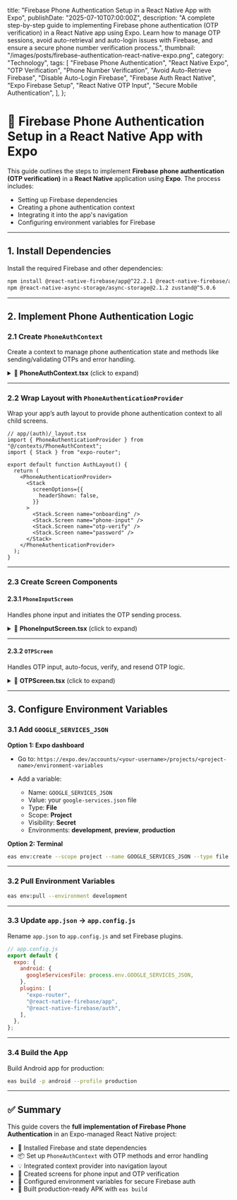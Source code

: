   title: "Firebase Phone Authentication Setup in a React Native App with Expo",
  publishDate: "2025-07-10T07:00:00Z",
  description:
    "A complete step-by-step guide to implementing Firebase phone authentication (OTP verification) in a React Native app using Expo. Learn how to manage OTP sessions, avoid auto-retrieval and auto-login issues with Firebase, and ensure a secure phone number verification process.",
  thumbnail: "/images/posts/firebase-authentication-react-native-expo.png",
  category: "Technology",
  tags: [
    "Firebase Phone Authentication",
    "React Native Expo",
    "OTP Verification",
    "Phone Number Verification",
    "Avoid Auto-Retrieve Firebase",
    "Disable Auto-Login Firebase",
    "Firebase Auth React Native",
    "Expo Firebase Setup",
    "React Native OTP Input",
    "Secure Mobile Authentication",
  ],
};

# 📱 Firebase Phone Authentication Setup in a React Native App with Expo

This guide outlines the steps to implement **Firebase phone authentication (OTP verification)** in a **React Native** application using **Expo**. The process includes:

- Setting up Firebase dependencies
- Creating a phone authentication context
- Integrating it into the app's navigation
- Configuring environment variables for Firebase

---

## 1. Install Dependencies

Install the required Firebase and other dependencies:

```bash
npm install @react-native-firebase/app@^22.2.1 @react-native-firebase/auth@^22.2.1
npm @react-native-async-storage/async-storage@2.1.2 zustand@^5.0.6

```

---

## 2. Implement Phone Authentication Logic

### 2.1 Create `PhoneAuthContext`

Create a context to manage phone authentication state and methods like sending/validating OTPs and error handling.

<details>
<summary>📄 <strong>PhoneAuthContext.tsx</strong> (click to expand)</summary>

```tsx
// PhoneAuthContext.tsx
import { storageKeys } from "@/constants/storage";
import { strings } from "@/constants/strings";
import {
  getStorageItem,
  removeStorageItem,
  setStorageItem,
} from "@/services/storage";
import { formatPhoneNumber } from "@/utils/phone";
import { showErrorToast, showSuccessToast } from "@/utils/toast";
import {
  deleteUser,
  getAuth,
  PhoneAuthProvider,
  signInWithCredential,
  signOut,
  verifyPhoneNumber,
} from "@react-native-firebase/auth";
import React, { createContext, ReactNode, useContext, useState } from "react";

interface PhoneAuthContextType {
  // State
  isLoading: boolean;
  error: string | null;
  phoneNumber: string;

  // Methods
  sendOTP: (phoneNumber: string) => Promise<boolean>;
  verifyOTP: (
    otp: string
  ) => Promise<{ verified: boolean; phoneNumber?: string }>;
  resendOTP: () => Promise<boolean>;
  clearOTPSession: () => void;
  clearError: () => void;
}

const PhoneAuthContext = createContext<PhoneAuthContextType | undefined>(
  undefined
);

interface PhoneAuthenticationProps {
  children: ReactNode;
}

export const PhoneAuthenticationProvider: React.FC<
  PhoneAuthenticationProps
> = ({ children }) => {
  const [isLoading, setIsLoading] = useState(false);
  const [error, setError] = useState<string | null>(null);
  const [phoneNumber, setPhoneNumber] = useState("");

  // Handle common firebase auth error
  const handleAuthError = (error: any) => {
    let errorMessage = "";

    switch (error.code) {
      case "auth/invalid-phone-number":
        errorMessage = strings.alertAuthInvalidPhoneNumber;
        break;
      case "auth/too-many-requests":
        errorMessage = strings.tooManyRequests;
        break;
      case "auth/invalid-verification-code":
        errorMessage = strings.invalidOtp;
        break;
      case "auth/code-expired":
        errorMessage = strings.otpExpired;
        removeStorageItem(storageKeys.activeOTPSession);
        break;
      case "auth/missing-verification-code":
        errorMessage = strings.enterValidOtp;
        break;
      case "auth/session-expired":
        errorMessage = strings.otpExpired;
        removeStorageItem(storageKeys.activeOTPSession);
        break;
      default:
        errorMessage = error.message || strings.genericError;
    }

    showErrorToast(errorMessage);
    setError(errorMessage);
  };

  const sendOTP = async (phoneNumber: string): Promise<boolean> => {
    setIsLoading(true);
    setError(null);

    try {
      // Accepts phoneNumber in any format; so must format to include country code (e.g., +84 for Vietnam)
      const formattedPhone = formatPhoneNumber(phoneNumber);

      const auth = getAuth();

      // Ensure a clean session by signing out any current user
      if (auth.currentUser) {
        await signOut(auth);
      }

      // Clear any previous verification data
      removeStorageItem(storageKeys.verificationId);
      removeStorageItem(storageKeys.activeOTPSession);

      // Send OTP using verifyPhoneNumber to avoid auto-retrieval and ensure manual code entry
      const confirmationResult = await verifyPhoneNumber(
        auth,
        formattedPhone,
        60
      );

      if (!confirmationResult) {
        showErrorToast(strings.alertAuthInvalidPhoneNumber);
        setIsLoading(false);
        return false;
      }

      // Extract verification ID from confirmation result
      const verificationId = confirmationResult.verificationId;

      if (!verificationId) {
        throw new Error(strings.errorSendOTP);
      }

      // Store verification data
      setStorageItem(storageKeys.verificationId, verificationId);
      setPhoneNumber(formattedPhone);
      setStorageItem(storageKeys.activeOTPSession, "true");

      setIsLoading(false);
      showSuccessToast(strings.otpSent);
      return true;
    } catch (error: any) {
      handleAuthError(error);
      setIsLoading(false);
      return false;
    }
  };

  const verifyOTP = async (
    otp: string
  ): Promise<{ verified: boolean; phoneNumber?: string }> => {
    // Get verificationId from storage and check if exits
    const verificationId = await getStorageItem(storageKeys.verificationId);

    if (!verificationId) {
      showErrorToast(strings.noOtpSession);
      return { verified: false };
    }

    setIsLoading(true);
    setError(null);

    try {
      // Create phone credential using verification ID and OTP
      const phoneCredential = PhoneAuthProvider.credential(verificationId, otp);

      // Sign in with the credential to verify it
      const auth = getAuth();
      const result = await signInWithCredential(auth, phoneCredential);

      if (result && result.user) {
        // Store the verified phone number
        const verifiedPhoneNumber = result.user.phoneNumber || phoneNumber;

        // Immediately delete the user since we only want to verify the phone number
        await deleteUser(result.user);

        // Clear OTP session
        removeStorageItem(storageKeys.verificationId);
        removeStorageItem(storageKeys.activeOTPSession);

        setIsLoading(false);
        showSuccessToast(strings.otpVerified);

        return {
          verified: true,
          phoneNumber: verifiedPhoneNumber,
        };
      }

      setIsLoading(false);
      return { verified: false };
    } catch (error: any) {
      handleAuthError(error);
      setIsLoading(false);
      return { verified: false };
    }
  };

  const resendOTP = async (): Promise<boolean> => {
    if (!phoneNumber) {
      showErrorToast(strings.noPhoneNumber);
      return false;
    }

    return await sendOTP(phoneNumber);
  };

  const clearOTPSession = () => {
    removeStorageItem(storageKeys.verificationId);
    removeStorageItem(storageKeys.activeOTPSession);
    setPhoneNumber("");
    setError(null);
  };

  const clearError = () => {
    setError(null);
  };

  const value: PhoneAuthContextType = {
    isLoading,
    error,
    phoneNumber,
    sendOTP,
    verifyOTP,
    resendOTP,
    clearOTPSession,
    clearError,
  };

  return (
    <PhoneAuthContext.Provider value={value}>
      {children}
    </PhoneAuthContext.Provider>
  );
};

export const usePhoneAuth = (): PhoneAuthContextType => {
  const context = useContext(PhoneAuthContext);
  if (!context) {
    throw new Error("usePhoneAuth must be used within a PhoneAuthProvider");
  }
  return context;
};
```

</details>

---

### 2.2 Wrap Layout with `PhoneAuthenticationProvider`

Wrap your app’s auth layout to provide phone authentication context to all child screens.

```tsx
// app/(auth)/_layout.tsx
import { PhoneAuthenticationProvider } from "@/contexts/PhoneAuthContext";
import { Stack } from "expo-router";

export default function AuthLayout() {
  return (
    <PhoneAuthenticationProvider>
      <Stack
        screenOptions={{
          headerShown: false,
        }}
      >
        <Stack.Screen name="onboarding" />
        <Stack.Screen name="phone-input" />
        <Stack.Screen name="otp-verify" />
        <Stack.Screen name="password" />
      </Stack>
    </PhoneAuthenticationProvider>
  );
}
```

---

### 2.3 Create Screen Components

#### 2.3.1 `PhoneInputScreen`

Handles phone input and initiates the OTP sending process.

<details>
<summary>📄 <strong>PhoneInputScreen.tsx</strong> (click to expand)</summary>

```tsx
// PhoneInputScreen.tsx
export default function PhoneInputScreen() {
  const router = useRouter();
  const { setPhoneNumber } = useAuthSession();
  const [phone, setPhone] = useState("");
  const { sendOTP, isLoading: loading, clearError } = usePhoneAuth();

  useEffect(() => {
    clearError();
  }, []);

  const handleContinue = async () => {
    if (!phone.trim()) {
      showErrorToast(strings.alertMissingPhoneNumber);
      return;
    }

    if (!validatePhoneNumber(phone)) {
      showErrorToast(strings.alertInvalidPhoneNumber);
      return;
    }

    const success = await sendOTP(phone);
    if (success) {
      setPhoneNumber(phone);
      router.push("/(auth)/otp-verify");
    }
  };

  return (
    <ThemedView color="background" className="flex-1 px-6 justify-center">
      <ThemedView className="mb-8">
        <ThemedText type="title" className="text-center mb-4">
          {strings.phoneInputTitle}
        </ThemedText>
        <ThemedText color="muted-foreground" className="text-center">
          {strings.phoneInputSubtitle}
        </ThemedText>
      </ThemedView>

      <ThemedView className="mb-8">
        <ThemedText type="defaultSemiBold" className="mb-2">
          {strings.phoneInputLabel}
        </ThemedText>
        <ThemedTextInput
          placeholder={strings.phoneInputPlaceholder}
          value={phone}
          onChangeText={setPhone}
          keyboardType="phone-pad"
          autoComplete="tel"
        />
      </ThemedView>

      <ThemedView className="space-y-4">
        <ThemedButton
          title={strings.phoneInputButtonContinue}
          onPress={handleContinue}
          loading={loading}
          size="lg"
        />
      </ThemedView>
    </ThemedView>
  );
}
```

</details>

---

#### 2.3.2 `OTPScreen`

Handles OTP input, auto-focus, verify, and resend OTP logic.

<details>
<summary>📄 <strong>OTPScreen.tsx</strong> (click to expand)</summary>

```tsx
// OTPScreen.tsx
import GoBackButton from "@/components/base/GoBackButton";
import { ThemedButton } from "@/components/base/ThemedButton";
import { ThemedText } from "@/components/base/ThemedText";
import { ThemedView } from "@/components/base/ThemedView";
import { storageKeys } from "@/constants/storage";
import { strings } from "@/constants/strings";
import { usePhoneAuth } from "@/contexts/PhoneAuthContext";
import { getStorageItem } from "@/services/storage";
import { useAuthSession } from "@/stores/auth";
import { showErrorToast } from "@/utils/toast";
import { useRouter } from "expo-router";
import { useEffect, useRef, useState } from "react";
import { TextInput } from "react-native";

export default function OTPScreen() {
  const router = useRouter();
  const { phoneNumber } = useAuthSession();
  const [otp, setOtp] = useState(["", "", "", "", "", ""]);
  const [resendTimer, setResendTimer] = useState(60);
  const [isVerifying, setIsVerifying] = useState(false);
  const inputRefs = useRef<(TextInput | null)[]>([]);
  const {
    verifyOTP,
    resendOTP,
    isLoading: loading,
    clearError,
  } = usePhoneAuth();

  useEffect(() => {
    const timer = setInterval(() => {
      setResendTimer((prev) => (prev > 0 ? prev - 1 : 0));
    }, 1000);

    return () => clearInterval(timer);
  }, []);

  useEffect(() => {
    clearError();
  }, []);

  // Redirect to screen input phone number if no active OTP session
  useEffect(() => {
    async function checkOTPSession() {
      const activeOTPSession = await getStorageItem(
        storageKeys.activeOTPSession
      );

      const checkSession = activeOTPSession === "true";
      if (!checkSession) {
        router.push("/(auth)/phone-input");
      }
    }
    checkOTPSession();
  }, [router]);

  const handleOtpChange = (value: string, index: number) => {
    if (value.length > 1) return;

    const newOtp = [...otp];
    newOtp[index] = value;
    setOtp(newOtp);

    // Auto-focus next input
    if (value && index < 5) {
      inputRefs.current[index + 1]?.focus();
    }
  };

  const handleKeyPress = (key: string, index: number) => {
    if (key === "Backspace" && !otp[index] && index > 0) {
      inputRefs.current[index - 1]?.focus();
    }
  };

  const handleVerify = async () => {
    if (isVerifying) return; // Prevent multiple simultaneous verifications

    const otpString = otp.join("");
    if (otpString.length !== 6) {
      showErrorToast(strings.enterValidOtp);
      return;
    }

    setIsVerifying(true);

    try {
      const { verified } = await verifyOTP(otpString);

      if (verified) {
        router.push("/(auth)/password");
      }
    } catch (error) {
      showErrorToast(strings.genericError);
    } finally {
      setIsVerifying(false);
    }
  };

  const handleResend = async () => {
    if (resendTimer > 0) return;

    const success = await resendOTP();
    if (success) {
      setResendTimer(60);
      setOtp(["", "", "", "", "", ""]);
      setIsVerifying(false);
      inputRefs.current[0]?.focus();
    }
  };

  const handlePaste = (pastedText: string) => {
    const cleanedText = pastedText.replace(/\D/g, ""); // Remove non-digits
    if (cleanedText.length === 6) {
      const otpArray = cleanedText.split("");
      setOtp(otpArray);
      return true;
    }
    return false;
  };

  return (
    <ThemedView color="background" className="flex-1 px-6 justify-center">
      <GoBackButton />
      <ThemedView className="mb-8">
        <ThemedText type="title" className="text-center mb-4">
          {strings.otpTitle}
        </ThemedText>
        <ThemedText color="muted-foreground" className="text-center">
          {strings.otpSubtitle} {phoneNumber}
        </ThemedText>
      </ThemedView>

      <ThemedView className="mb-8">
        <ThemedText type="defaultSemiBold" className="mb-4 text-center">
          {strings.otpInputLabel}
        </ThemedText>

        <ThemedView className="flex-row justify-center space-x-3 gap-3">
          {otp.map((digit, index) => (
            <TextInput
              key={index}
              ref={(ref) => {
                inputRefs.current[index] = ref;
              }}
              className="w-12 border border-border rounded-lg text-center text-lg font-semibold text-foreground"
              value={digit}
              onChangeText={(value) => {
                if (value.length > 1) {
                  if (handlePaste(value)) {
                    return;
                  }
                }
                handleOtpChange(value, index);
              }}
              onKeyPress={({ nativeEvent }) =>
                handleKeyPress(nativeEvent.key, index)
              }
              keyboardType="numeric"
              maxLength={1}
              selectTextOnFocus
            />
          ))}
        </ThemedView>
      </ThemedView>

      <ThemedView className="gap-3">
        <ThemedButton
          title={strings.otpContinue}
          onPress={handleVerify}
          loading={loading || isVerifying}
          size="lg"
        />

        <ThemedView className="flex-row justify-between items-center">
          <ThemedText color="muted-foreground">
            {strings.noReceivedOtp}
          </ThemedText>
          <ThemedButton
            title={
              resendTimer > 0
                ? `${strings.otpResendIn} ${resendTimer}s`
                : strings.otpResend
            }
            variant="outline"
            onPress={handleResend}
            disabled={resendTimer > 0}
            className="p-0 bg-transparent border-0"
          />
        </ThemedView>
      </ThemedView>
    </ThemedView>
  );
}
```

</details>

---

## 3. Configure Environment Variables

### 3.1 Add `GOOGLE_SERVICES_JSON`

**Option 1: Expo dashboard**

- Go to:
  `https://expo.dev/accounts/<your-username>/projects/<project-name>/environment-variables`
- Add a variable:

  - Name: `GOOGLE_SERVICES_JSON`
  - Value: your `google-services.json` file
  - Type: **File**
  - Scope: **Project**
  - Visibility: **Secret**
  - Environments: **development**, **preview**, **production**

**Option 2: Terminal**

```bash
eas env:create --scope project --name GOOGLE_SERVICES_JSON --type file --value ./google-services.json
```

---

### 3.2 Pull Environment Variables

```bash
eas env:pull --environment development
```

---

### 3.3 Update `app.json` → `app.config.js`

Rename `app.json` to `app.config.js` and set Firebase plugins.

```js
// app.config.js
export default {
  expo: {
    android: {
      googleServicesFile: process.env.GOOGLE_SERVICES_JSON,
    },
    plugins: [
      "expo-router",
      "@react-native-firebase/app",
      "@react-native-firebase/auth",
    ],
  },
};
```

---

### 3.4 Build the App

Build Android app for production:

```bash
eas build -p android --profile production
```

---

## ✅ Summary

This guide covers the **full implementation of Firebase Phone Authentication** in an Expo-managed React Native project:

- 🔧 Installed Firebase and state dependencies
- 📦 Set up `PhoneAuthContext` with OTP methods and error handling
- 💡 Integrated context provider into navigation layout
- 📱 Created screens for phone input and OTP verification
- 🔐 Configured environment variables for secure Firebase auth
- 🚀 Built production-ready APK with `eas build`
